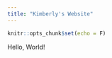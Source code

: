```yaml
---
title: "Kimberly's Website"
---
```

```r
knitr::opts_chunk$set(echo = F)
```
Hello, World!